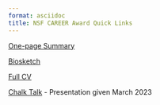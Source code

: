 ```yaml
---
format: asciidoc
title: NSF CAREER Award Quick Links
---
```


[One-page Summary](1pg-summary.pdf)

[Biosketch](NSF-Biosketch.pdf)

[Full CV](https://srvanderplas.github.io/CV/SusanVanderplas-CV.pdf)

[Chalk Talk](https://srvanderplas.github.io/Presentations/2023-CAREER-chalk-talk/#/) - Presentation given March 2023
